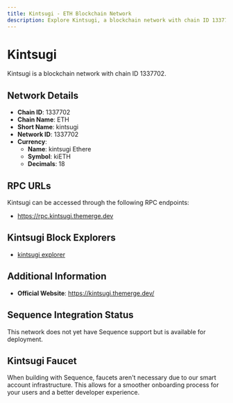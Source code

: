 ```yaml
--- 
title: Kintsugi - ETH Blockchain Network
description: Explore Kintsugi, a blockchain network with chain ID 1337702. Learn about its native currency, kintsugi Ethere, and how to interact with the network.
---
```


# Kintsugi

Kintsugi is a blockchain network with chain ID 1337702.

## Network Details

- **Chain ID**: 1337702
- **Chain Name**: ETH
- **Short Name**: kintsugi
- **Network ID**: 1337702
- **Currency**: 
  - **Name**: kintsugi Ethere
  - **Symbol**: kiETH
  - **Decimals**: 18

## RPC URLs

Kintsugi can be accessed through the following RPC endpoints:

- https://rpc.kintsugi.themerge.dev

## Kintsugi Block Explorers

- [kintsugi explorer](https://explorer.kintsugi.themerge.dev)

## Additional Information

- **Official Website**: https://kintsugi.themerge.dev/

## Sequence Integration Status

This network does not yet have Sequence support but is available for deployment.

## Kintsugi Faucet

When building with Sequence, faucets aren't necessary due to our smart account infrastructure. This allows for a smoother onboarding process for your users and a better developer experience.
